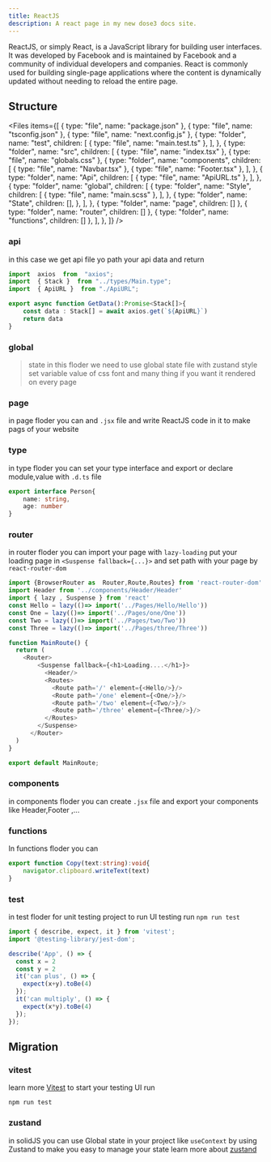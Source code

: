 ```yaml
---
title: ReactJS
description: A react page in my new dose3 docs site.
---
```


ReactJS, or simply React, is a JavaScript library for building user interfaces. It was developed by Facebook and is maintained by Facebook and a community of individual developers and companies. React is commonly used for building single-page applications where the content is dynamically updated without needing to reload the entire page.

## Structure

<Files
  items={[
    { type: "file", name: "package.json" },
    { type: "file", name: "tsconfig.json" },
    { type: "file", name: "next.config.js" },
    {
      type: "folder",
      name: "test",
      children: [
        { type: "file", name: "main.test.ts" },
      ],
    },
    {
      type: "folder",
      name: "src",
      children: [
        { type: "file", name: "index.tsx" },
        { type: "file", name: "globals.css" },
        {
          type: "folder",
          name: "components",
          children: [
            { type: "file", name: "Navbar.tsx" },
            { type: "file", name: "Footer.tsx" },
          ],
        },
        {
          type: "folder",
          name: "Api",
          children: [
            { type: "file", name: "ApiURL.ts" },
          ],
        },
        {
          type: "folder",
          name: "global",
          children: [
            {
              type: "folder",
              name: "Style",
              children: [
                { type: "file", name: "main.scss" },
              ],
            },
            {
              type: "folder",
              name: "State",
              children: [],
            },
          ],
        },
        { type: "folder", name: "page", children: [] },
        { type: "folder", name: "router", children: [] },
        { type: "folder", name: "functions", children: [] },
      ],
    },
  ]}
/>

### api
in this case we get api file yo path your api data and return
```ts
import  axios  from  "axios";
import  { Stack }  from "../types/Main.type";
import  { ApiURL }  from "./ApiURL";

export async function GetData():Promise<Stack[]>{
    const data : Stack[] = await axios.get(`${ApiURL}`)
    return data
}
```
### global
> state
>    in this floder we need to use global state file with zustand
> style
>   set variable value of css font and many thing if you want it rendered on every page
### page
in page floder you can  and `.jsx` file and write ReactJS code in it to make pags of your website

### type
in type floder you can set your type interface and export or declare module,value with `.d.ts` file
```ts
export interface Person{ 
    name: string, 
    age: number 
}
```

### router
in router floder you can import your page with `lazy-loading` put your loading page in `<Suspense fallback={...}>` and set path with your page by `react-router-dom`
```ts
import {BrowserRouter as  Router,Route,Routes} from 'react-router-dom'
import Header from '../components/Header/Header'
import { lazy , Suspense } from 'react'
const Hello = lazy(()=> import('../Pages/Hello/Hello'))
const One = lazy(()=> import('../Pages/one/One'))
const Two = lazy(()=> import('../Pages/two/Two'))
const Three = lazy(()=> import('../Pages/three/Three'))

function MainRoute() {
  return (
    <Router>
        <Suspense fallback={<h1>Loading....</h1>}>
          <Header/>
          <Routes>
            <Route path='/' element={<Hello/>}/>
            <Route path='/one' element={<One/>}/>
            <Route path='/two' element={<Two/>}/>
            <Route path='/three' element={<Three/>}/>
          </Routes>
        </Suspense>
      </Router>
  )
}

export default MainRoute;
```

### components
in components floder you can create `.jsx` file and export your components like Header,Footer ,...

### functions
In functions floder you can
```ts
export function Copy(text:string):void{
    navigator.clipboard.writeText(text)
}
```
### test
in test floder for unit testing project to run UI testing run `npm run test`
```ts
import { describe, expect, it } from 'vitest';
import '@testing-library/jest-dom';

describe('App', () => {
  const x = 2
  const y = 2
  it('can plus', () => {
    expect(x+y).toBe(4)
  });
  it('can multiply', () => {
    expect(x*y).toBe(4)
  });
});
```

## Migration
### vitest
learn more <a href="https://vitest.dev/">Vitest</a> to start your testing UI run

```shell title="run unit test"
npm run test
```
### zustand
in solidJS you can use Global state in your project like `useContext` by using Zustand to make you easy to manage your state learn more about <a href="https://docs.pmnd.rs/zustand/getting-started/introduction">zustand</a>